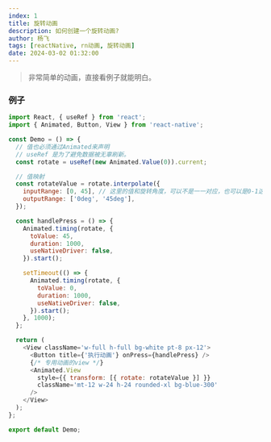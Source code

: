 ```yaml
---
index: 1
title: 旋转动画
description: 如何创建一个旋转动画?
author: 杨飞
tags: [reactNative, rn动画, 旋转动画]
date: 2024-03-02 01:32:00
---
```


> 非常简单的动画，直接看例子就能明白。

### 例子

```javascript
import React, { useRef } from 'react';
import { Animated, Button, View } from 'react-native';

const Demo = () => {
  // 值也必须通过Animated来声明
  // useRef 是为了避免数据被无辜刷新。
  const rotate = useRef(new Animated.Value(0)).current;

  // 值映射
  const rotateValue = rotate.interpolate({
    inputRange: [0, 45], // 这里的值和旋转角度，可以不是一一对应，也可以是0-1这个缩小的数字范围。
    outputRange: ['0deg', '45deg'],
  });

  const handlePress = () => {
    Animated.timing(rotate, {
      toValue: 45,
      duration: 1000,
      useNativeDriver: false,
    }).start();

    setTimeout(() => {
      Animated.timing(rotate, {
        toValue: 0,
        duration: 1000,
        useNativeDriver: false,
      }).start();
    }, 1000);
  };

  return (
    <View className='w-full h-full bg-white pt-8 px-12'>
      <Button title={'执行动画'} onPress={handlePress} />
      {/* 专用动画的view */}
      <Animated.View
        style={{ transform: [{ rotate: rotateValue }] }}
        className='mt-12 w-24 h-24 rounded-xl bg-blue-300'
      />
    </View>
  );
};

export default Demo;
```
